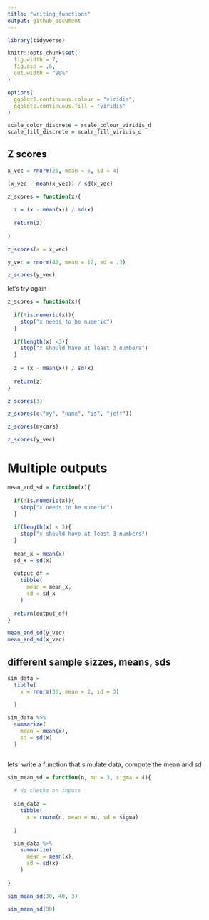```yaml
---
title: "writing_functions"
output: github_document
---
```


```r
library(tidyverse)

knitr::opts_chunk$set(
  fig.width = 7,
  fig.asp = .6,
  out.width = "90%"
)

options(
  ggplot2.continuous.colour = "viridis",
  ggplot2.continuous.fill = "viridis"
)

scale_color_discrete = scale_colour_viridis_d
scale_fill_discrete = scale_fill_viridis_d
```

## Z scores
```r
x_vec = rnorm(25, mean = 5, sd = 4)

(x_vec - mean(x_vec)) / sd(x_vec)

z_scores = function(x){
  
  z = (x - mean(x)) / sd(x)
  
  return(z)
   
}

z_scores(x = x_vec)

y_vec = rnorm(40, mean = 12, sd = .3)

z_scores(y_vec)
```


let's try again

```r
z_scores = function(x){
  
  if(!is.numeric(x)){
    stop("x needs to be numeric")
  }
  
  if(length(x) <3){
    stop("x should have at least 3 numbers")
  }
  
  z = (x - mean(x)) / sd(x)
  
  return(z)
}
```

```r
z_scores(3)

z_scores(c("my", "name", "is", "jeff"))

z_scores(mycars)

z_scores(y_vec)

```


# Multiple outputs
```r
mean_and_sd = function(x){
  
  if(!is.numeric(x)){
    stop("x needs to be numeric")
  }
  
  if(length(x) < 3){
    stop("x should have at least 3 numbers")
  }
  
  mean_x = mean(x)
  sd_x = sd(x)
  
  output_df = 
    tibble(
      mean = mean_x,
      sd = sd_x
    )
 
  return(output_df)
}

mean_and_sd(y_vec)
mean_and_sd(x_vec)
```

## different sample sizzes, means, sds

```r
sim_data = 
  tibble(
    x = rnorm(30, mean = 2, sd = 3)
    
  )

sim_data %>% 
  summarize(
    mean = mean(x),
    sd = sd(x)
  )



```

lets' write a function that simulate data, compute the mean and sd

```r
sim_mean_sd = function(n, mu = 3, sigma = 4){
  
  # do checks on inputs
  
  sim_data = 
    tibble(
      x = rnorm(n, mean = mu, sd = sigma)
    
  )

  sim_data %>% 
    summarize(
      mean = mean(x),
      sd = sd(x)
    )
  
}

sim_mean_sd(30, 40, 3)

sim_mean_sd(30)
```


























